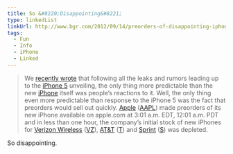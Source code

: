 ```yaml
---
title: So &#8220;Disappointing&#8221;
type: linkedList
linkUrl: http://www.bgr.com/2012/09/14/preorders-of-disappointing-iphone-5-sell-out-in-less-than-an-hour/
tags:
  - Fun
  - Info
  - iPhone
  - Linked
---
```


> We [recently wrote](http://www.bgr.com/2012/09/13/iphone-5-announcement-analysis-disappointing/) that following all the leaks and rumors leading up to the [iPhone 5](http://www.bgr.com/tag/iphone-5) unveiling, the only thing more predictable than the new [iPhone](http://www.bgr.com/tag/iphone) itself was people’s reactions to it. Well, the only thing even more predictable than response to the iPhone 5 was the fact that preorders would sell out quickly. [Apple](http://www.bgr.com/tag/apple) ([AAPL](http://finance.yahoo.com/q?s=AAPL)) made preorders of its new iPhone available on apple.com at 3:01 a.m. EDT, 12:01 a.m. PDT and in less than one hour, the company’s initial stock of new iPhones for [Verizon Wireless](http://www.bgr.com/tag/verizon) ([VZ](http://finance.yahoo.com/q?s=VZ)), [AT&T](http://www.bgr.com/tag/att) ([T](http://finance.yahoo.com/q?s=T)) and [Sprint](http://www.bgr.com/tag/sprint) ([S](http://finance.yahoo.com/q?s=S)) was depleted.

So disappointing.
